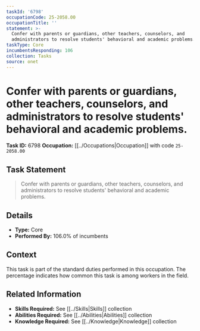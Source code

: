 ```yaml
---
taskId: '6798'
occupationCode: 25-2058.00
occupationTitle: ''
statement: >-
  Confer with parents or guardians, other teachers, counselors, and
  administrators to resolve students' behavioral and academic problems.
taskType: Core
incumbentsResponding: 106
collection: Tasks
source: onet
---
```

# Confer with parents or guardians, other teachers, counselors, and administrators to resolve students' behavioral and academic problems.

**Task ID:** 6798
**Occupation:** [[../Occupations|Occupation]] with code `25-2058.00`

## Task Statement

> Confer with parents or guardians, other teachers, counselors, and administrators to resolve students' behavioral and academic problems.

## Details

- **Type:** Core
- **Performed By:** 106.0% of incumbents

## Context

This task is part of the standard duties performed in this occupation. The percentage indicates how common this task is among workers in the field.

## Related Information

- **Skills Required:** See [[../Skills|Skills]] collection
- **Abilities Required:** See [[../Abilities|Abilities]] collection
- **Knowledge Required:** See [[../Knowledge|Knowledge]] collection
